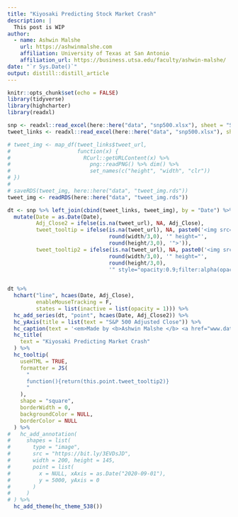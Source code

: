```yaml
---
title: "Kiyosaki Predicting Stock Market Crash"
description: |
  This post is WIP
author:
  - name: Ashwin Malshe
    url: https://ashwinmalshe.com
    affiliation: University of Texas at San Antonio
    affiliation_url: https://business.utsa.edu/faculty/ashwin-malshe/
date: "`r Sys.Date()`"
output: distill::distill_article
---
```


```r
knitr::opts_chunk$set(echo = FALSE)
library(tidyverse)
library(highcharter)
library(readxl)

```

```r
snp <- readxl::read_excel(here::here("data", "snp500.xlsx"), sheet = "Sheet1")
tweet_links <- readxl::read_excel(here::here("data", "snp500.xlsx"), sheet = "Sheet3")

# tweet_img <- map_df(tweet_links$tweet_url, 
#                     function(x) {
#                       RCurl::getURLContent(x) %>% 
#                         png::readPNG() %>% dim() %>% 
#                         set_names(c("height", "width", "clr"))
# }) 
# 
# saveRDS(tweet_img, here::here("data", "tweet_img.rds"))
tweet_img <- readRDS(here::here("data", "tweet_img.rds"))

dt <- snp %>% left_join(cbind(tweet_links, tweet_img), by = "Date") %>% 
  mutate(Date = as.Date(Date),
         Adj_Close2 = ifelse(is.na(tweet_url), NA, Adj_Close),
         tweet_tooltip = ifelse(is.na(tweet_url), NA, paste0('<img src="', tweet_url, '" width="',
                                round(width/3,0), '" height="',
                                round(height/3,0), '">')),
         tweet_tooltip2 = ifelse(is.na(tweet_url), NA, paste0('<img src="', tweet_url, '" width="',
                                round(width/3,0), '" height="',
                                round(height/3,0),
                                '" style="opacity:0.9;filter:alpha(opacity=90);">')))
  

```


```r
dt %>% 
  hchart("line", hcaes(Date, Adj_Close),
         enableMouseTracking = F,
         states = list(inactive = list(opacity = 1))) %>% 
  hc_add_series(dt, "point", hcaes(Date, Adj_Close2)) %>% 
  hc_yAxis(title = list(text = "S&P 500 Adjusted Close")) %>% 
  hc_caption(text = '<em>Made by <b>Ashwin Malshe </b> <a href="www.dataviz.school">www.dataviz.school</a></em>') %>% 
  hc_title(
    text = "Kiyosaki Predicting Market Crash"
  ) %>% 
  hc_tooltip(
    useHTML = TRUE,
    formatter = JS(
      "
      function(){return(this.point.tweet_tooltip2)}
      "
    ),
    shape = "square",
    borderWidth = 0,
    backgroundColor = NULL,
    borderColor = NULL
  ) %>%
#   hc_add_annotation(
#     shapes = list(
#       type = "image",
#       src = "https://bit.ly/3EVDsJD",
#       width = 200, height = 145,
#       point = list(
#         x = NULL, xAxis = as.Date("2020-09-01"),
#         y = 5000, yAxis = 0
#       )
#     )
# ) %>% 
  hc_add_theme(hc_theme_538())
  
```



